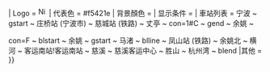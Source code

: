 {{鐵道路線|lua=1
| 模板名稱 = 宁波至余慈城际铁路
| 名稱 = {{#switch:{{{2|C}}}|C|1=[[宁波至余姚城际铁路]]（S1线）|F=[[宁波至余慈城际铁路]]（S1线，远期规划）}}
| Logo = [[File:Ningbo Intercity Railway Logo.png|x17px]]
| 代表色 = #f5421e
| 背景顏色 = 
| 显示条件 = {{{2|C}}}
| 車站列表 = 宁波 ~ gstart ~ 庄桥站 (宁波市) ~ 慈城站 (铁路) ~ 丈亭 ~
con=1#C ~ gend ~ 余姚 ~ 

con=F ~ blstart ~ 余姚 ~ gstart ~ 马渚 ~ blline ~ 凤山站 (铁路) ~ 余姚北 ~ 横河 ~ 客运南站!客运南站 ~ 慈溪 ~ 慈溪客运中心 ~ 胜山 ~ 杭州湾 ~ blend
|其他 = 
}}<noinclude>{{Documentation}}</noinclude>
